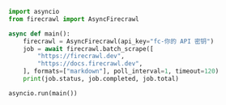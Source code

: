 ```python Python
import asyncio
from firecrawl import AsyncFirecrawl

async def main():
    firecrawl = AsyncFirecrawl(api_key="fc-你的 API 密钥")
    job = await firecrawl.batch_scrape([
        "https://firecrawl.dev",
        "https://docs.firecrawl.dev",
    ], formats=["markdown"], poll_interval=1, timeout=120)
    print(job.status, job.completed, job.total)

asyncio.run(main())
```
